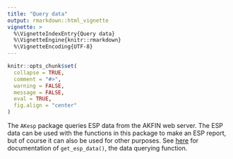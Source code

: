 ```yaml
---
title: "Query data"
output: rmarkdown::html_vignette
vignette: >
  %\VignetteIndexEntry{Query data}
  %\VignetteEngine{knitr::rmarkdown}
  %\VignetteEncoding{UTF-8}
---
```


```r
knitr::opts_chunk$set(
  collapse = TRUE,
  comment = "#>",
  warning = FALSE,
  message = FALSE,
  eval = TRUE,
  fig.align = "center"
)
```

The `AKesp` package queries ESP data from the AKFIN web server. The ESP data can be used with the functions in this package to make an ESP report, but of course it can also be used for other purposes. See [here](atyrell3.github.io/AKesp/reference/get_esp_data.html) for documentation of `get_esp_data()`, the data querying function.
